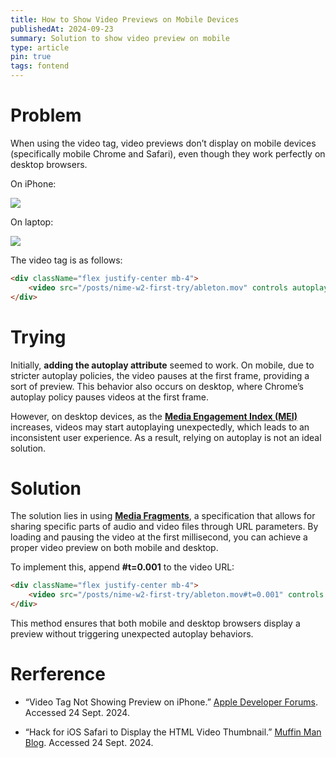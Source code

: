 ```yaml
---
title: How to Show Video Previews on Mobile Devices
publishedAt: 2024-09-23
summary: Solution to show video preview on mobile
type: article
pin: true
tags: fontend
---
```


# Problem

When using the video tag, video previews don’t display on mobile devices (specifically mobile Chrome and Safari), even though they work perfectly on desktop browsers.

On iPhone:

<div className="flex justify-center mb-4">
    <Image src="/posts/video-preview-on-mobile/mobile.jpeg" className="shadow-xl" height={200} width={200} />
</div>

On laptop:

<div className="flex justify-center mb-4">
    <Image src="/posts/video-preview-on-mobile/desktop.png" className="shadow-md" height={900} width={900} />
</div>

The video tag is as follows:

```html
<div className="flex justify-center mb-4">
    <video src="/posts/nime-w2-first-try/ableton.mov" controls autoplay playsinline preload="metadata" width={600} height={600}  />
</div>
```

# Trying

Initially, **adding the autoplay attribute** seemed to work. On mobile, due to stricter autoplay policies, the video pauses at the first frame, providing a sort of preview. This behavior also occurs on desktop, where Chrome’s autoplay policy pauses videos at the first frame.

However, on desktop devices, as the [**Media Engagement Index (MEI)**](https://developer.chrome.com/blog/autoplay#media_engagement_index) increases, videos may start autoplaying unexpectedly, which leads to an inconsistent user experience. As a result, relying on autoplay is not an ideal solution.

# Solution

The solution lies in using [**Media Fragments**](https://www.w3.org/TR/media-frags/), a specification that allows for sharing specific parts of audio and video files through URL parameters. By loading and pausing the video at the first millisecond, you can achieve a proper video preview on both mobile and desktop.

To implement this, append **#t=0.001** to the video URL:

```html
<div className="flex justify-center mb-4">
    <video src="/posts/nime-w2-first-try/ableton.mov#t=0.001" controls autoplay playsinline preload="metadata" width={600} height={600}  />
</div>
```

This method ensures that both mobile and desktop browsers display a preview without triggering unexpected autoplay behaviors.

# Rerference

- “Video Tag Not Showing Preview on iPhone.” [Apple Developer Forums](https://forums.developer.apple.com/forums/thread/129377). Accessed 24 Sept. 2024.

- “Hack for iOS Safari to Display the HTML Video Thumbnail.” [Muffin Man Blog](https://muffinman.io/blog/hack-for-ios-safari-to-display-html-video-thumbnail/). Accessed 24 Sept. 2024.